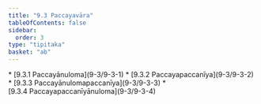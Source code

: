 ```yaml
---
title: "9.3 Paccayavāra"
tableOfContents: false
sidebar:
  order: 3
type: "tipitaka"
basket: "ab"
---
```



<DynamicBreadcrumb />



<TableOfContents>
* [9.3.1 Paccayānuloma](9-3/9-3-1)
* [9.3.2 Paccayapaccanīya](9-3/9-3-2)
* [9.3.3 Paccayānulomapaccanīya](9-3/9-3-3)
* [9.3.4 Paccayapaccanīyānuloma](9-3/9-3-4)
</TableOfContents>